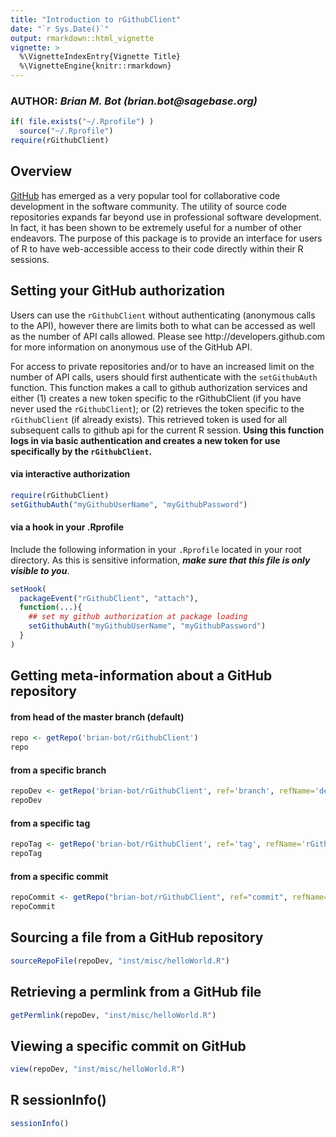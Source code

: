 ```yaml
---
title: "Introduction to rGithubClient"
date: "`r Sys.Date()`"
output: rmarkdown::html_vignette
vignette: >
  %\VignetteIndexEntry{Vignette Title}
  %\VignetteEngine{knitr::rmarkdown}
---
```

### **AUTHOR**: _Brian M. Bot (brian.bot@sagebase.org)_

```r
if( file.exists("~/.Rprofile") )
  source("~/.Rprofile")
require(rGithubClient)
```

## Overview

[GitHub](https://www.github.com) has emerged as a very popular tool for collaborative code development in the software community. The utility of source code repositories expands far beyond use in professional software development. In fact, it has been shown to be extremely useful for a number of other endeavors. The purpose of this package is to provide an interface for users of R to have web-accessible access to their code directly within their R sessions.

## Setting your GitHub authorization

Users can use the `rGithubClient` without authenticating (anonymous calls to the API), however there are limits both to what can be accessed as well as the number of API calls allowed. Please see http://developers.github.com for more information on anonymous use of the GitHub API.

For access to private repositories and/or to have an increased limit on the number of API calls, users should first authenticate with the `setGithubAuth` function. This function makes a call to github authorization services and either (1) creates a new token specific to the rGithubClient (if you have never used the `rGithubClient`); or (2) retrieves the token specific to the `rGithubClient` (if already exists). This retrieved token is used for all subsequent calls to github api for the current R session. **Using this function logs in via basic authentication and creates a new token for use specifically by the `rGithubClient`.**

#### via interactive authorization
```r
require(rGithubClient)
setGithubAuth("myGithubUserName", "myGithubPassword")
```

#### via a hook in your .Rprofile
Include the following information in your `.Rprofile` located in your root directory. As this is sensitive information, _**make sure that this file is only visible to you**_.
```r
setHook(
  packageEvent("rGithubClient", "attach"),
  function(...){
    ## set my github authorization at package loading
    setGithubAuth("myGithubUserName", "myGithubPassword")
  }
)
```

## Getting meta-information about a GitHub repository

#### from head of the master branch (default)
```r
repo <- getRepo('brian-bot/rGithubClient')
repo
```

#### from a specific branch
```r
repoDev <- getRepo('brian-bot/rGithubClient', ref='branch', refName='dev')
repoDev
```

#### from a specific tag
```r
repoTag <- getRepo('brian-bot/rGithubClient', ref='tag', refName='rGithubClient-0.8')
repoTag
```

#### from a specific commit
```r
repoCommit <- getRepo("brian-bot/rGithubClient", ref="commit", refName="9382e7191073c1a5dc554ec8b6658d07d405b89e")
repoCommit
```


## Sourcing a file from a GitHub repository

```r
sourceRepoFile(repoDev, "inst/misc/helloWorld.R")
```

## Retrieving a permlink from a GitHub file

```r
getPermlink(repoDev, "inst/misc/helloWorld.R")
```

## Viewing a specific commit on GitHub

```r
view(repoDev, "inst/misc/helloWorld.R")
```


## R sessionInfo()
```r
sessionInfo()
```
